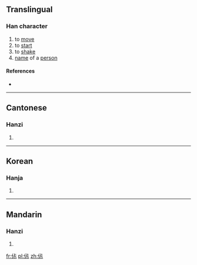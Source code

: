 ==Translingual==

===Han character===
{{Han char|rn=9|rad=人|as=06|sn=8|four=|canj=人卜一火 (OYMF)|ids=⿰[[亻]]⿱[[土]][[寸]]}}

# to [[move]]
# to [[start]]
# to [[shake]]
# [[name]] of a [[person]]

====References====
* {{Han ref|kx=0102.291|hdz=10147.050|uh=3450|ud=13392}}

----

==Cantonese==

===Hanzi===
{{yue-hanzi|jyut=|y=suk1}}

# {{defn|lang=yue|sort=人06}}

----

==Korean==

===Hanja===
{{ko-hanja|hangeul=숙|rv=suk|mr=suk|y=swuk}}

# {{defn|lang=ko|sort=人06}}

----

==Mandarin==

===Hanzi===
{{cmn-hanzi|pin=[[shū]] ([[shu1]])|wg=shu<sup>1</sup>}}

# {{defn|lang=cmn|sort=人06}}

[[fr:㑐]]
[[pl:㑐]]
[[zh:㑐]]